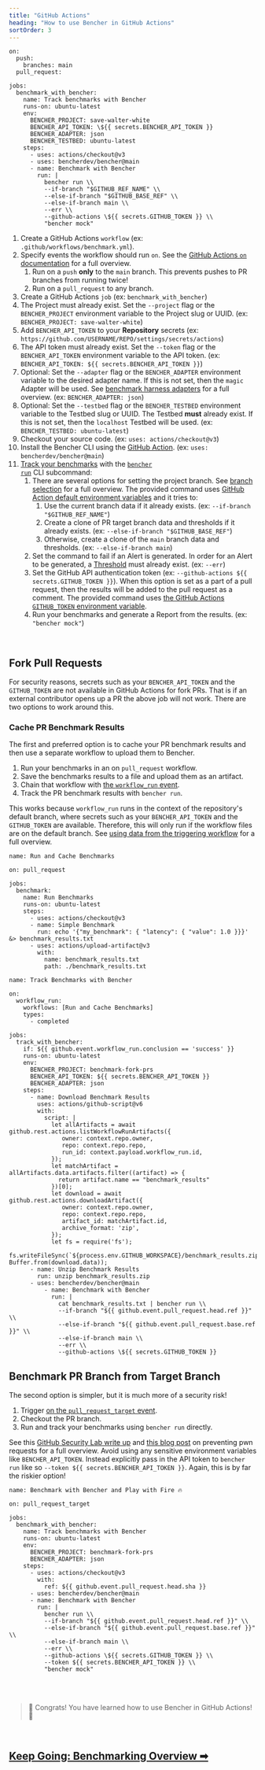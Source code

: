 ```yaml
---
title: "GitHub Actions"
heading: "How to use Bencher in GitHub Actions"
sortOrder: 3
---
```


```
on:
  push:
    branches: main
  pull_request:

jobs:
  benchmark_with_bencher:
    name: Track benchmarks with Bencher
    runs-on: ubuntu-latest
    env:
      BENCHER_PROJECT: save-walter-white
      BENCHER_API_TOKEN: \${{ secrets.BENCHER_API_TOKEN }}
      BENCHER_ADAPTER: json
      BENCHER_TESTBED: ubuntu-latest
    steps:
      - uses: actions/checkout@v3
      - uses: bencherdev/bencher@main
      - name: Benchmark with Bencher
        run: |
          bencher run \\
          --if-branch "$GITHUB_REF_NAME" \\
          --else-if-branch "$GITHUB_BASE_REF" \\
          --else-if-branch main \\
          --err \\
          --github-actions \${{ secrets.GITHUB_TOKEN }} \\
          "bencher mock"
```

1. Create a GitHub Actions `workflow` (ex: `.github/workflows/benchmark.yml`).
1. Specify events the workflow should run `on`. See the [GitHub Actions `on` documentation](https://docs.github.com/en/actions/using-workflows/workflow-syntax-for-github-actions#on) for a full overview.
    1. Run on a `push` **only** to the `main` branch. This prevents pushes to PR branches from running twice!
    1. Run on a `pull_request` to any branch.
1. Create a GitHub Actions `job` (ex: `benchmark_with_bencher`)
1. The Project must already exist. Set the `--project` flag or the `BENCHER_PROJECT` environment variable to the Project slug or UUID. (ex: `BENCHER_PROJECT: save-walter-white`)
1. Add `BENCHER_API_TOKEN` to your **Repository** secrets (ex: `https://github.com/USERNAME/REPO/settings/secrets/actions`)
1. The API token must already exist. Set the `--token` flag or the `BENCHER_API_TOKEN` environment variable to the API token. (ex: `BENCHER_API_TOKEN: ${{ secrets.BENCHER_API_TOKEN }}`)
1. Optional: Set the `--adapter` flag or the `BENCHER_ADAPTER` environment variable to the desired adapter name. If this is not set, then the `magic` Adapter will be used. See [benchmark harness adapters](/docs/explanation/adapters) for a full overview. (ex: `BENCHER_ADAPTER: json`)
1. Optional: Set the `--testbed` flag or the `BENCHER_TESTBED` environment variable to the Testbed slug or UUID. The Testbed **must** already exist. If this is not set, then the `localhost` Testbed will be used. (ex: `BENCHER_TESTBED: ubuntu-latest`)
1. Checkout your source code. (ex: `uses: actions/checkout@v3`)
1. Install the Bencher CLI using the [GitHub Action](https://github.com/marketplace/actions/bencher-cli). (ex: `uses: bencherdev/bencher@main`)
1. [Track your benchmarks](/docs/how-to/track-benchmarks) with the <code><a href="/docs/explanation/bencher-run">bencher run</a></code> CLI subcommand:
    1. There are several options for setting the project branch. See [branch selection](/docs/how-to/branch-selection) for a full overview. The provided command uses [GitHub Action default environment variables](https://docs.github.com/en/actions/learn-github-actions/variables#default-environment-variables) and it tries to:
        1. Use the current branch data if it already exists. (ex: `--if-branch "$GITHUB_REF_NAME"`)
        1. Create a clone of PR target branch data and thresholds if it already exists. (ex: `--else-if-branch "$GITHUB_BASE_REF"`)
        1. Otherwise, create a clone of the `main` branch data and thresholds. (ex: `--else-if-branch main`)
    1. Set the command to fail if an Alert is generated. In order for an Alert to be generated, a [Threshold](/docs/explanation/thresholds) must already exist. (ex: `--err`)
    1. Set the GitHub API authentication token (ex: `--github-actions ${{ secrets.GITHUB_TOKEN }}`). When this option is set as a part of a pull request, then the results will be added to the pull request as a comment. The provided command uses [the GitHub Actions `GITHUB_TOKEN` environment variable](https://docs.github.com/en/actions/security-guides/automatic-token-authentication).
    1. Run your benchmarks and generate a Report from the results. (ex: `"bencher mock"`)

<br/>

## Fork Pull Requests

For security reasons, secrets such as your `BENCHER_API_TOKEN` and the `GITHUB_TOKEN` are not available in GitHub Actions for fork PRs.
That is if an external contributor opens up a PR the above job will not work. There are two options to work around this.

### Cache PR Benchmark Results

The first and preferred option is to cache your PR benchmark results and then use a separate workflow to upload them to Bencher.

1. Run your benchmarks in an on `pull_request` workflow.
1. Save the benchmarks results to a file and upload them as an artifact.
1. Chain that workflow with [the `workflow_run` event](https://docs.github.com/en/actions/using-workflows/events-that-trigger-workflows#workflow_run).
1. Track the PR benchmark results with `bencher run`.

This works because `workflow_run` runs in the context of the repository's default branch,
where secrets such as your `BENCHER_API_TOKEN` and the `GITHUB_TOKEN` are available.
Therefore, this will only run if the workflow files are on the default branch.
See [using data from the triggering workflow](https://docs.github.com/en/actions/using-workflows/events-that-trigger-workflows#using-data-from-the-triggering-workflow) for a full overview.

```
name: Run and Cache Benchmarks

on: pull_request

jobs:
  benchmark:
    name: Run Benchmarks
    runs-on: ubuntu-latest
    steps:
      - uses: actions/checkout@v3
      - name: Simple Benchmark
        run: echo '{"my_benchmark": { "latency": { "value": 1.0 }}}' &> benchmark_results.txt
      - uses: actions/upload-artifact@v3
        with:
          name: benchmark_results.txt
          path: ./benchmark_results.txt
```

```
name: Track Benchmarks with Bencher

on:
  workflow_run:
    workflows: [Run and Cache Benchmarks]
    types:
      - completed

jobs:
  track_with_bencher:
    if: ${{ github.event.workflow_run.conclusion == 'success' }}
    runs-on: ubuntu-latest
    env:
      BENCHER_PROJECT: benchmark-fork-prs
      BENCHER_API_TOKEN: ${{ secrets.BENCHER_API_TOKEN }}
      BENCHER_ADAPTER: json
    steps:
      - name: Download Benchmark Results
        uses: actions/github-script@v6
        with:
          script: |
            let allArtifacts = await github.rest.actions.listWorkflowRunArtifacts({
               owner: context.repo.owner,
               repo: context.repo.repo,
               run_id: context.payload.workflow_run.id,
            });
            let matchArtifact = allArtifacts.data.artifacts.filter((artifact) => {
              return artifact.name == "benchmark_results"
            })[0];
            let download = await github.rest.actions.downloadArtifact({
               owner: context.repo.owner,
               repo: context.repo.repo,
               artifact_id: matchArtifact.id,
               archive_format: 'zip',
            });
            let fs = require('fs');
            fs.writeFileSync(`${process.env.GITHUB_WORKSPACE}/benchmark_results.zip`, Buffer.from(download.data));
      - name: Unzip Benchmark Results
        run: unzip benchmark_results.zip
      - uses: bencherdev/bencher@main
          - name: Benchmark with Bencher
            run: |
              cat benchmark_results.txt | bencher run \\
              --if-branch "${{ github.event.pull_request.head.ref }}" \\
              --else-if-branch "${{ github.event.pull_request.base.ref }}" \\
              --else-if-branch main \\
              --err \\
              --github-actions \${{ secrets.GITHUB_TOKEN }}
```

## Benchmark PR Branch from Target Branch

The second option is simpler, but it is much more of a security risk!

1. Trigger [on the `pull_request_target` event](https://docs.github.com/en/actions/using-workflows/events-that-trigger-workflows#pull_request_target).
1. Checkout the PR branch.
1. Run and track your benchmarks using `bencher run` directly.

See this [GitHub Security Lab write up](https://securitylab.github.com/research/github-actions-preventing-pwn-requests/)
and [this blog post](https://nathandavison.com/blog/github-actions-and-the-threat-of-malicious-pull-requests)
on preventing pwn requests for a full overview.
Avoid using any sensitive environment variables like `BENCHER_API_TOKEN`.
Instead explicitly pass in the API token to `bencher run` like so `--token ${{ secrets.BENCHER_API_TOKEN }}`.
Again, this is by far the riskier option!

```
name: Benchmark with Bencher and Play with Fire 🔥

on: pull_request_target

jobs:
  benchmark_with_bencher:
    name: Track benchmarks with Bencher
    runs-on: ubuntu-latest
    env:
      BENCHER_PROJECT: benchmark-fork-prs
      BENCHER_ADAPTER: json
    steps:
      - uses: actions/checkout@v3
        with:
          ref: ${{ github.event.pull_request.head.sha }}
      - uses: bencherdev/bencher@main
      - name: Benchmark with Bencher
        run: |
          bencher run \\
          --if-branch "${{ github.event.pull_request.head.ref }}" \\
          --else-if-branch "${{ github.event.pull_request.base.ref }}" \\
          --else-if-branch main \\
          --err \\
          --github-actions \${{ secrets.GITHUB_TOKEN }} \\
          --token ${{ secrets.BENCHER_API_TOKEN }} \\
          "bencher mock"
```

<br/>
<br/>

> 🐰 Congrats! You have learned how to use Bencher in GitHub Actions! 🎉

<br/>

<h2><a href="/docs/explanation/benchmarking">Keep Going: Benchmarking Overview ➡</a></h2>
